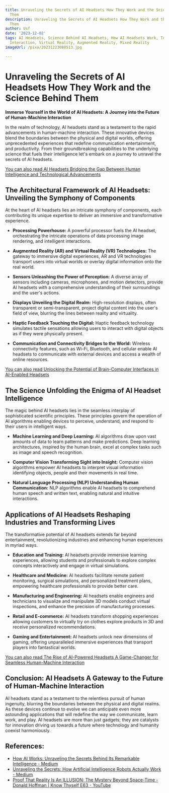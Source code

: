 ```yaml
---
title: Unraveling the Secrets of AI Headsets How They Work and the Science Behind
  Them
description: Unraveling the Secrets of AI Headsets How They Work and the Science Behind
  Them
author: Usf
date: '2023-12-02'
tags: AI Headsets, Science Behind AI Headsets, How AI Headsets Work, Technology, Human
  Interaction, Virtual Reality, Augmented Reality, Mixed Reality
imageUrl: /pixa/20231223080513.jpg

---
```

# Unraveling the Secrets of AI Headsets How They Work and the Science Behind Them

**Immerse Yourself  in the World of AI Headsets: A Journey into the Future of Human-Machine Interaction**

In the realm of technology, AI headsets stand as a testament to the rapid advancements in human-machine interaction. These innovative devices blend the boundaries  between the physical and digital worlds, offering unprecedented experiences that redefine communication entertainment, and productivity. From their groundbreaking  capabilities to the underlying science that fuels their intelligence let's embark on a journey  to unravel  the secrets of AI headsets.

[You can also  read AI Headsets Bridging the Gap Between Human Intelligence and Technological Advancements](AI%20Headsets%20Bridging%20the%20Gap%20Between%20Human%20Intelligence%20and%20Technological%20Advancements)


## The Architectural Framework of AI Headsets: Unveiling the Symphony of  Components

At the heart of AI  headsets  lies an intricate symphony of components,  each contributing its unique expertise to deliver an immersive and  transformative experience.

* **Processing Powerhouse:** A powerful processor fuels the AI  headset, orchestrating the intricate operations of data processing image rendering,  and intelligent interactions.

* **Augmented Reality (AR) and Virtual Reality  (VR) Technologies:** The gateway to immersive digital experiences, AR and VR technologies transport users into virtual worlds or overlay digital information  onto the real  world.

* **Sensors Unleashing the Power of  Perception:** A diverse array of sensors  including cameras, microphones, and motion detectors, provide AI  headsets with a comprehensive understanding of their surroundings and the user's actions.

* **Displays Unveiling the Digital Realm:** High-resolution  displays, often transparent or semi-transparent, project digital content into  the user's field of view, blurring the lines between reality and virtuality.

* **Haptic Feedback  Touching the Digital:** Haptic feedback technology simulates tactile  sensations allowing users to interact with digital objects as if they were physically present.

* **Communication and Connectivity Bridges to the World:** Wireless connectivity features, such  as Wi-Fi, Bluetooth, and cellular enable AI headsets to  communicate with external  devices  and access a wealth of online resources.

[You can also read Unlocking the Potential of Brain-Computer Interfaces in AI-Enabled Headsets](Unlocking%20the%20Potential%20of%20Brain-Computer%20Interfaces%20in%20AI-Enabled%20Headsets)


## The Science Unfolding the Enigma of AI Headset Intelligence

The magic behind AI headsets lies in the seamless interplay of sophisticated scientific principles. These principles govern the operation  of AI algorithms enabling devices to perceive, understand, and  respond to  their users in intelligent ways.

* **Machine Learning and Deep Learning:** AI algorithms draw upon vast  amounts of data to learn patterns and make predictions. Deep  learning architectures, inspired by the human brain, excel at complex tasks such as image  and speech recognition.

* **Computer Vision Transforming Sight into Insight:** Computer vision  algorithms  empower  AI headsets to interpret visual information identifying  objects, people  and their movements in real time.

* **Natural Language Processing (NLP) Understanding Human Communication:** NLP  algorithms  enable  AI headsets to comprehend human speech and written text, enabling natural and intuitive interactions.

##  Applications of AI Headsets Reshaping Industries  and Transforming Lives

The transformative potential of AI headsets extends  far beyond entertainment,  revolutionizing industries and enhancing human experiences in myriad ways.

* **Education and Training:** AI headsets  provide immersive learning  experiences, allowing students  and professionals  to explore complex concepts interactively and engage  in  virtual simulations.

* **Healthcare and Medicine:** AI headsets  facilitate remote patient monitoring, surgical simulations, and personalized treatment plans, empowering healthcare professionals to provide better care.

*  **Manufacturing and Engineering:** AI  headsets enable engineers and technicians to visualize and manipulate 3D models conduct virtual inspections, and enhance the precision of manufacturing processes.

* **Retail  and E-commerce:** AI headsets transform shopping experiences allowing customers to virtually try on clothes explore products in 3D and receive personalized recommendations.

* **Gaming  and Entertainment:** AI headsets unlock new dimensions of gaming, offering unparalleled immersive experiences that  transport players into fantastical worlds.

[You can also  read The Rise of AI-Powered Headsets A Game-Changer  for Seamless Human-Machine  Interaction](The%20Rise%20of%20AI-Powered%20Headsets%20A%20Game-Changer%20for%20Seamless%20Human-Machine%20Interaction)


## Conclusion: AI Headsets  A Gateway to  the Future of Human-Machine Interaction

AI headsets stand as a  testament to the relentless pursuit of human ingenuity, blurring the boundaries between the physical and digital realms. As these devices continue to evolve  we can anticipate even more astounding applications that will redefine the way  we communicate, learn work, and play.  AI headsets are  more than just gadgets; they are catalysts for innovation driving us towards a future where technology and humanity coexist harmoniously.

## References:
- [How AI Works: Unraveling the Secrets Behind Its Remarkable Intelligence - Medium](https://medium.com/@AI-Accelerators/how-ai-works-unraveling-the-secrets-behind-its-remarkable-intelligence-ff3a897addc7)
- [Unraveling the Secrets: How Artificial Intelligence Robots Actually Work - Medium](https://medium.com/@sarojdrf/unraveling-the-secrets-how-artificial-intelligence-robots-actually-work-f8c2c31d49a3)
- [Proof That Reality Is An ILLUSION: The Mystery Beyond Space-Time - Donald Hoffman | Know Thyself E63 - YouTube](https://youtube.com/watch?v=I7z26d8IsUc)
